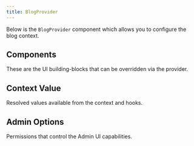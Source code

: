 ```yaml
---
title: BlogProvider
---
```


Below is the `BlogProvider` component which allows you to configure the blog context.

<AutoTypeTable path="../src/context/better-blog-context.tsx" name="BlogProviderProps" />

## Components

These are the UI building-blocks that can be overridden via the provider.

<AutoTypeTable path="../src/context/better-blog-context.tsx" name="BlogUIComponents" />

## Context Value

Resolved values available from the context and hooks.

<AutoTypeTable path="../src/context/better-blog-context.tsx" name="BlogContextType" />

## Admin Options

Permissions that control the Admin UI capabilities.

<AutoTypeTable path="../src/context/better-blog-context.tsx" name="AdminPermissions" />